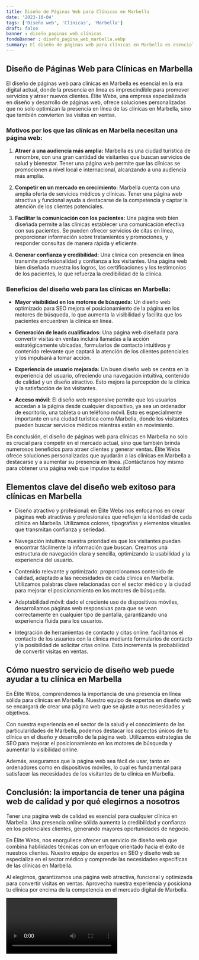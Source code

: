 ```yaml
---
title: Diseño de Páginas Web para Clínicas en Marbella
date: '2023-10-04'
tags: ['Diseño web', 'Clínicas', 'Marbella']
draft: false
banner : diseño_paginas_web_clínicas
fondoBanner : diseño_pagina_web_marbella.webp
summary: El diseño de páginas web para clínicas en Marbella es esencial en la era digital actual, donde la presencia en línea es imprescindible para promover servicios y atraer nuevos clientes. Élite Webs, una empresa especializada en diseño y desarrollo de páginas web, ofrece soluciones personalizadas que no solo optimizan la presencia en línea de las clínicas en Marbella, sino que también convierten las visitas en ventas.
---
```


## Diseño de Páginas Web para Clínicas en Marbella

El diseño de páginas web para clínicas en Marbella es esencial en la era digital actual, donde la presencia en línea es imprescindible para promover servicios y atraer nuevos clientes. Élite Webs, una empresa especializada en diseño y desarrollo de páginas web, ofrece soluciones personalizadas que no solo optimizan la presencia en línea de las clínicas en Marbella, sino que también convierten las visitas en ventas.

### Motivos por los que las clínicas en Marbella necesitan una página web:

1. **Atraer a una audiencia más amplia:** Marbella es una ciudad turística de renombre, con una gran cantidad de visitantes que buscan servicios de salud y bienestar. Tener una página web permite que las clínicas se promocionen a nivel local e internacional, alcanzando a una audiencia más amplia.

2. **Competir en un mercado en crecimiento:** Marbella cuenta con una amplia oferta de servicios médicos y clínicas. Tener una página web atractiva y funcional ayuda a destacarse de la competencia y captar la atención de los clientes potenciales.

3. **Facilitar la comunicación con los pacientes:** Una página web bien diseñada permite a las clínicas establecer una comunicación efectiva con sus pacientes. Se pueden ofrecer servicios de citas en línea, proporcionar información sobre tratamientos y promociones, y responder consultas de manera rápida y eficiente.

4. **Generar confianza y credibilidad:** Una clínica con presencia en línea transmite profesionalidad y confianza a los visitantes. Una página web bien diseñada muestra los logros, las certificaciones y los testimonios de los pacientes, lo que refuerza la credibilidad de la clínica.

### Beneficios del diseño web para las clínicas en Marbella:

- **Mayor visibilidad en los motores de búsqueda:** Un diseño web optimizado para SEO mejora el posicionamiento de la página en los motores de búsqueda, lo que aumenta la visibilidad y facilita que los pacientes encuentren la clínica en línea.

- **Generación de leads cualificados:** Una página web diseñada para convertir visitas en ventas incluirá llamadas a la acción estratégicamente ubicadas, formularios de contacto intuitivos y contenido relevante que captará la atención de los clientes potenciales y los impulsará a tomar acción.

- **Experiencia de usuario mejorada:** Un buen diseño web se centra en la experiencia del usuario, ofreciendo una navegación intuitiva, contenido de calidad y un diseño atractivo. Esto mejora la percepción de la clínica y la satisfacción de los visitantes.

- **Acceso móvil:** El diseño web responsive permite que los usuarios accedan a la página desde cualquier dispositivo, ya sea un ordenador de escritorio, una tableta o un teléfono móvil. Esto es especialmente importante en una ciudad turística como Marbella, donde los visitantes pueden buscar servicios médicos mientras están en movimiento.

En conclusión, el diseño de páginas web para clínicas en Marbella no solo es crucial para competir en el mercado actual, sino que también brinda numerosos beneficios para atraer clientes y generar ventas. Élite Webs ofrece soluciones personalizadas que ayudarán a las clínicas en Marbella a destacarse y a aumentar su presencia en línea. ¡Contáctanos hoy mismo para obtener una página web que impulse tu éxito!

<GifSeo />

<Cta />

## Elementos clave del diseño web exitoso para clínicas en Marbella

- Diseño atractivo y profesional: en Élite Webs nos enfocamos en crear páginas web atractivas y profesionales que reflejen la identidad de cada clínica en Marbella. Utilizamos colores, tipografías y elementos visuales que transmitan confianza y seriedad.

- Navegación intuitiva: nuestra prioridad es que los visitantes puedan encontrar fácilmente la información que buscan. Creamos una estructura de navegación clara y sencilla, optimizando la usabilidad y la experiencia del usuario.

- Contenido relevante y optimizado: proporcionamos contenido de calidad, adaptado a las necesidades de cada clínica en Marbella. Utilizamos palabras clave relacionadas con el sector médico y la ciudad para mejorar el posicionamiento en los motores de búsqueda.

- Adaptabilidad móvil: dado el creciente uso de dispositivos móviles, desarrollamos páginas web responsivas para que se vean correctamente en cualquier tipo de pantalla, garantizando una experiencia fluida para los usuarios.

- Integración de herramientas de contacto y citas online: facilitamos el contacto de los usuarios con la clínica mediante formularios de contacto y la posibilidad de solicitar citas online. Esto incrementa la probabilidad de convertir visitas en ventas.

## Cómo nuestro servicio de diseño web puede ayudar a tu clínica en Marbella

En Élite Webs, comprendemos la importancia de una presencia en línea sólida para clínicas en Marbella. Nuestro equipo de expertos en diseño web se encargará de crear una página web que se ajuste a tus necesidades y objetivos.

Con nuestra experiencia en el sector de la salud y el conocimiento de las particularidades de Marbella, podemos destacar los aspectos únicos de tu clínica en el diseño y desarrollo de la página web. Utilizamos estrategias de SEO para mejorar el posicionamiento en los motores de búsqueda y aumentar la visibilidad online.

Además, aseguramos que la página web sea fácil de usar, tanto en ordenadores como en dispositivos móviles, lo cual es fundamental para satisfacer las necesidades de los visitantes de tu clínica en Marbella.

## Conclusión: la importancia de tener una página web de calidad y por qué elegirnos a nosotros

Tener una página web de calidad es esencial para cualquier clínica en Marbella. Una presencia online sólida aumenta la credibilidad y confianza en los potenciales clientes, generando mayores oportunidades de negocio.

En Élite Webs, nos enorgullece ofrecer un servicio de diseño web que combina habilidades técnicas con un enfoque orientado hacia el éxito de nuestros clientes. Nuestro equipo de expertos en SEO y diseño web se especializa en el sector médico y comprende las necesidades específicas de las clínicas en Marbella.

Al elegirnos, garantizamos una página web atractiva, funcional y optimizada para convertir visitas en ventas. Aprovecha nuestra experiencia y posiciona tu clínica por encima de la competencia en el mercado digital de Marbella.

<Video />

<CtaBot job='Clínicas' city='Marbella'/>

<Gmaps query='Marbella+españa+maps' />